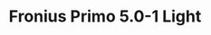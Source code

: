 ---
title: Fronius Primo 5.0-1 Light
description: Grid Inverter - Converts DC Power from Solar Panels, to AC Power.
image:
    src: '@images/products/fronius/fronius-primo-light.jpg'
    alt: Fronius Primo 5.0-1 Light
    caption: Fronius Primo 5.0-1 Light
partner: fronius
link:
    label: View Details
    slug: 'https://www.fronius.com/en-gb/uk/solar-energy/installers-partners/technical-data/all-products/inverters/fronius-primo/fronius-primo-5-0-1'
is_new: false
is_in_stock: true
seo:
    title: 'Fronius Primo 5.0-1 Light'
    description: Grid Inverter - Converts DC Power from Solar Panels, to AC Power.
    thumbnail:
        file: '@images/products/fronius/fronius-primo-light.jpg'
        alt: Fronius Primo 5.0-1 Light Thumbnail
---